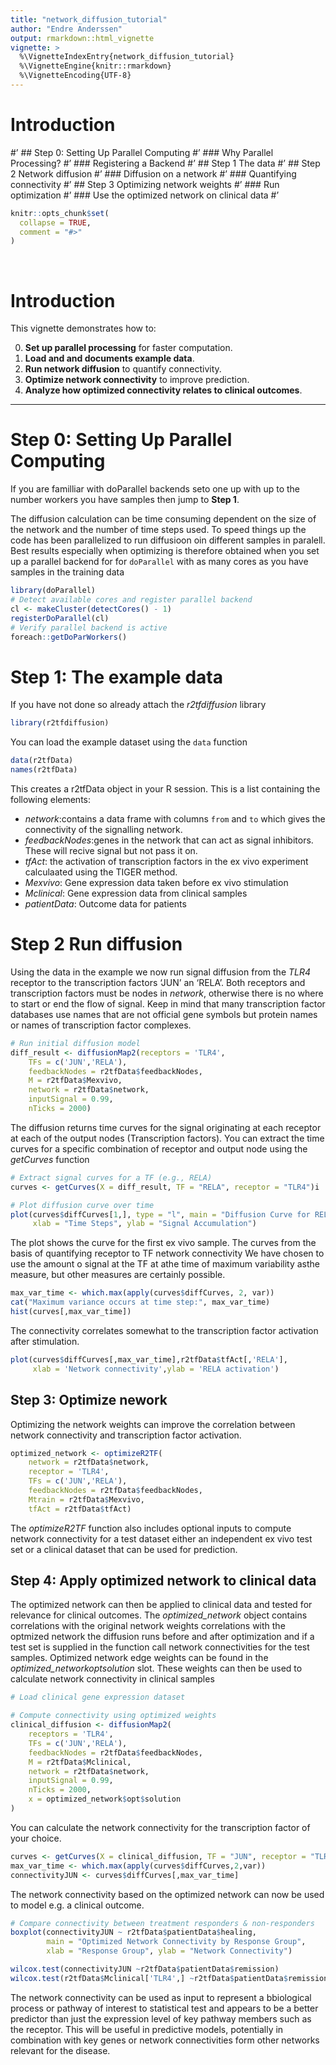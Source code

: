 ```yaml
---
title: "network_diffusion_tutorial"
author: "Endre Anderssen"
output: rmarkdown::html_vignette
vignette: >
  %\VignetteIndexEntry{network_diffusion_tutorial}
  %\VignetteEngine{knitr::rmarkdown}
  %\VignetteEncoding{UTF-8}
---
```

# Introduction
#' ## Step 0: Setting Up Parallel Computing
#' ### Why Parallel Processing?
#' ### Registering a Backend
#' ## Step 1 The data
#' ## Step 2 Network diffusion
#' ### Diffusion on a network
#' ### Quantifying connectivity
#' ## Step 3 Optimizing network weights
#' ### Run optimization
#' ### Use the optimized network on clinical data
#'



```r
knitr::opts_chunk$set(
  collapse = TRUE,
  comment = "#>"
)
```

\

# Introduction

This vignette demonstrates how to:

0. **Set up parallel processing** for faster computation.
1. **Load and and documents example data**.
2. **Run network diffusion** to quantify connectivity.
3. **Optimize network connectivity** to improve prediction.
4. **Analyze how optimized connectivity relates to clinical outcomes**.

---

# **Step 0: Setting Up Parallel Computing**

If you are familliar with doParallel backends seto one up with up to the number workers you have samples then jump to **Step 1**.

The diffusion calculation can be time consuming dependent on the size of the network and the number of time steps used. To speed things up the code has been parallelized to run diffusioon oin different samples in paralell. Best results especially when optimizing is therefore obtained when you set up a parallel backend for for `doParallel` with as many cores as you have samples in the training data


```r
library(doParallel)
# Detect available cores and register parallel backend
cl <- makeCluster(detectCores() - 1)
registerDoParallel(cl)
# Verify parallel backend is active
foreach::getDoParWorkers()
```

# **Step 1: The example data**
If you have not done so already attach the _r2tfdiffusion_ library 

```r
library(r2tfdiffusion)
```



You can load the example dataset using the `data` function
```r
data(r2tfData)
names(r2tfData)
```
This creates a r2tfData object in your R session. This is a list containing the following elements:
 
 - _network_:contains a data frame with columns `from` and `to` which gives
the connectivity of the signalling network.
 - _feedbackNodes_:genes in the network that can act as signal inhibitors. These will recive signal but not pass it on.
 -  _tfAct_: the activation of transcription factors in the ex vivo experiment calculaated using the TIGER method.
 - _Mexvivo_: Gene expression data taken before ex vivo stimulation  
 - _Mclinical_: Gene expression data from clinical samples
 - _patientData_: Outcome data for patients

# **Step 2 Run diffusion**

Using the data in the example we now run signal diffusion from the _TLR4_ receptor to the transcription factors 'JUN' an 'RELA'. Both receptors and transcription factors must be nodes in _network_, otherwise there is no where to start or end the flow of signal. Keep in mind that many transcription factor databases use names that are not official gene symbols but protein names or names of transcription factor complexes.

```r
# Run initial diffusion model
diff_result <- diffusionMap2(receptors = 'TLR4',
    TFs = c('JUN','RELA'),
    feedbackNodes = r2tfData$feedbackNodes,
    M = r2tfData$Mexvivo,
    network = r2tfData$network,
    inputSignal = 0.99,
    nTicks = 2000)
```
The diffusion returns time curves for the signal originating at each receptor at each of the output nodes (Transcription factors). 
You can extract the time curves for a specific combination of receptor and output node using the _getCurves_ function

```r
# Extract signal curves for a TF (e.g., RELA)
curves <- getCurves(X = diff_result, TF = "RELA", receptor = "TLR4")i

# Plot diffusion curve over time
plot(curves$diffCurves[1,], type = "l", main = "Diffusion Curve for RELA",
     xlab = "Time Steps", ylab = "Signal Accumulation")
```
The plot shows the curve for the first ex vivo sample. The curves from the basis of quantifying receptor to TF network connectivity
We have chosen to use the amount o signal at the TF at athe time of maximum variability asthe measure, but other measures are certainly possible. 

```r
max_var_time <- which.max(apply(curves$diffCurves, 2, var))
cat("Maximum variance occurs at time step:", max_var_time)
hist(curves[,max_var_time])
```
The connectivity correlates somewhat to the transcription factor activation after
stimulation.

```r
plot(curves$diffCurves[,max_var_time],r2tfData$tfAct[,'RELA'],
     xlab = 'Network connectivity',ylab = 'RELA activation')
```

## **Step 3: Optimize nework**

Optimizing the network weights can improve the correlation between network connectivity
and transcription factor activation.  

```r
optimized_network <- optimizeR2TF(
    network = r2tfData$network,
    receptor = 'TLR4',
    TFs = c('JUN','RELA'),
    feedbackNodes = r2tfData$feedbackNodes,
    Mtrain = r2tfData$Mexvivo,
    tfAct = r2tfData$tfAct)
```
The _optimizeR2TF_ function also includes optional inputs to compute network connectivity for a test dataset either an independent ex vivo test set or a clinical dataset that can be used for prediction.

## **Step 4: Apply optimized network to clinical data**

The optimized network can then be applied to clinical data and tested for relevance for clinical outcomes. The _optimized_network_ object contains correlations with the original network weights correlations with the optmized network the diffusion runs before and after optimization and if a test set is supplied in the function call network connectivities for the test samples. Optimized network edge weights can be found in the _optimized_network$opt$solution_ slot. These weights can then be used to calculate network connectivity in clinical samples


```r
# Load clinical gene expression dataset

# Compute connectivity using optimized weights
clinical_diffusion <- diffusionMap2(
    receptors = 'TLR4',
    TFs = c('JUN','RELA'),
    feedbackNodes = r2tfData$feedbackNodes,
    M = r2tfData$Mclinical,
    network = r2tfData$network,
    inputSignal = 0.99,
    nTicks = 2000,
    x = optimized_network$opt$solution
)
```

You can calculate the network connectivity for the transcription factor of your choice.  

```r
curves <- getCurves(X = clinical_diffusion, TF = "JUN", receptor = "TLR4")
max_var_time <- which.max(apply(curves$diffCurves,2,var))
connectivityJUN <- curves$diffCurves[,max_var_time]
```

The network connectivity based on the optimized network 
can now be used to model e.g. a clinical outcome.

```r
# Compare connectivity between treatment responders & non-responders
boxplot(connectivityJUN ~ r2tfData$patientData$healing,
        main = "Optimized Network Connectivity by Response Group",
        xlab = "Response Group", ylab = "Network Connectivity")

wilcox.test(connectivityJUN ~r2tfData$patientData$remission)
wilcox.test(r2tfData$Mclinical['TLR4',] ~r2tfData$patientData$remission)

```
The network connectivity can be used as input to represent a bbiological process or pathway of interest to statistical test and appears to be a better predictor than just the expression level of key pathway members such as the receptor. This will be useful in predictive models, potentially in combination with key genes or network connectivities form other networks relevant for the disease. 
